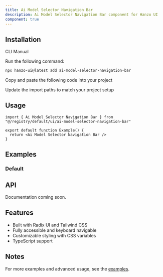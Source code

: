 ```yaml
---
title: Ai Model Selector Navigation Bar
description: Ai Model Selector Navigation Bar component for Hanzo UI
component: true
---
```


<ComponentPreview name="ai-model-selector-navigation-bar-demo" />

## Installation

<Tabs defaultValue="cli">

<TabsList>
  <TabsTrigger value="cli">CLI</TabsTrigger>
  <TabsTrigger value="manual">Manual</TabsTrigger>
</TabsList>

<TabsContent value="cli">

<Steps>

<Step>Run the following command:</Step>

```bash
npx hanzo-ui@latest add ai-model-selector-navigation-bar
```

</Steps>

</TabsContent>

<TabsContent value="manual">

<Steps>

<Step>Copy and paste the following code into your project</Step>

<ComponentSource name="ai-model-selector-navigation-bar" />

<Step>Update the import paths to match your project setup</Step>

</Steps>

</TabsContent>

</Tabs>

## Usage

```tsx
import { Ai Model Selector Navigation Bar } from "@/registry/default/ui/ai-model-selector-navigation-bar"

export default function Example() {
  return <Ai Model Selector Navigation Bar />
}
```

## Examples

### Default

<ComponentPreview name="ai-model-selector-navigation-bar-demo" />

## API

Documentation coming soon.

## Features

- Built with Radix UI and Tailwind CSS
- Fully accessible and keyboard navigable  
- Customizable styling with CSS variables
- TypeScript support

## Notes

For more examples and advanced usage, see the [examples](/examples).
